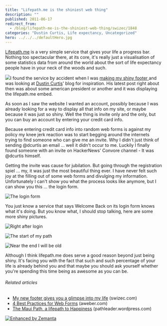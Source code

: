 ```yaml
---
title: "Lifepath.me is the shiniest web thing"
description: ""
published: 2011-06-17
redirect_from:
  - /blog/lifepath-me-is-the-shiniest-web-thing/swizec/1848
categories: "Dustin Curtis, Life expectancy, Uncategorized"
hero: ../../../defaultHero.jpg
---
```


[Lifepath.me](http://lifepath.me/swizec) is a very simple service that gives your life a progress bar. Nothing too spectacular there, at its core, it's really just a visualisation of some statistics data from around the world about the sort of life expectancy people have in your neck of the woods and such.

![](http://swizec.com/blog/wp-content/uploads/2011/06/pvYVB4.png)I found the service by accident when I was [making my shiny footer ](http://swizec.com/blog/my-footer-gives-you-a-glimpse-into-my-life/swizec/1840 "My new footer gives you a glimpse into my life")and was looking at [Dustin Curtis](http://dustincurtis.com/ "Dustin Curtis")' blog for inspiration. His latest post right about then was about some american president or another and it was displaying the lifepath.me embed.

As soon as I saw the website I wanted an account, possibly because I was already looking for a way to display all that info on my site, or maybe because it was just so shiny. Well the thing is invite only and the only, but you can buy an account by entering your credit card info.

<!-- more -->

Because entering credit card info into random web forms is against my policy my knee jerk reaction was to start begging around the internets trying to find someone who can give me an invite. Why I didn't just think of sending @dcurtis an email ... well it didn't occur to me. Luckily I finally found someone with an invite on HackerNews' Convore channel - It was @dcurtis himself.

Getting the invite was cause for jubilation. But going through the registration spiel ... my, it was just the most beautiful thing ever. I have never felt such joy at the filling out of some web forms and divulging my information. Unfortunately I can't show you what the process looks like anymore, but I can show you this ... the login form.

![](http://swizec.com/blog/wp-content/uploads/2011/06/Vdo2i4.png "The login form")

You just know a service that says Welcome Back on its login form knows what it's doing. But you know what, I should stop talking, here are some more shiny pictures.

![](http://swizec.com/blog/wp-content/uploads/2011/06/pvYVB4.png "Right after login")

![](http://swizec.com/blog/wp-content/uploads/2011/06/QEj894.png "The start of my path")

![](http://swizec.com/blog/wp-content/uploads/2011/06/TkHsM4.png "Near the end I will be old")

Although I think lifepath.me does serve a good reason beyond just being shiny. It's facing you with the fact that such and such percentage of your life is already behind you and that maybe you should ask yourself whether you're spending this time being as awesome as you can be.

###### Related articles

- [My new footer gives you a glimpse into my life](http://swizec.com/blog/my-footer-gives-you-a-glimpse-into-my-life/swizec/1840) (swizec.com)
- [4 Best Practices for Web Forms](http://www.aweber.com/blog/email-marketing/4-best-practices-for-web-forms.htm) (aweber.com)
- [The Maui Path, a lifepath to Happiness](http://pathleader.wordpress.com/2010/04/10/the-maui-path-a-lifepath-to-happiness/) (pathleader.wordpress.com)

[![Enhanced by Zemanta](http://img.zemanta.com/zemified_e.png?x-id=bf690755-23c5-4f42-8355-89e47f31d703)](http://www.zemanta.com/ "Enhanced by Zemanta")

